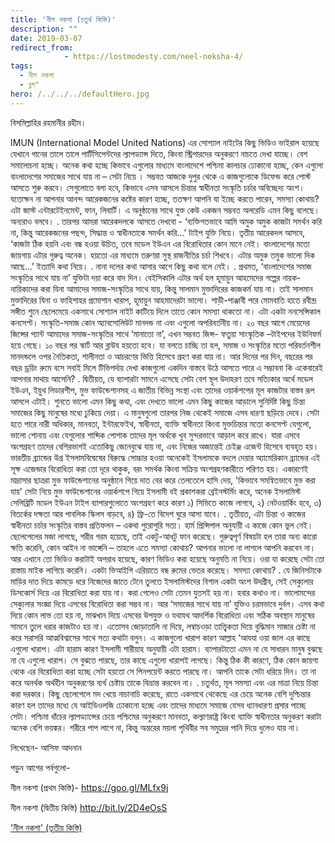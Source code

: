```yaml
---
title: 'নীল নকশা (চতুর্থ কিস্তি)'
description: ""
date: 2019-03-07
redirect_from: 
            - https://lostmodesty.com/neel-noksha-4/
tags: 
  - নীল নকশা
  - ব্লগ"
hero: /../../../defaultHero.jpg
---
```

বিসমিল্লাহির রহমানীর রহীম।

IMUN (International Model United Nations) এর সোশ্যাল নাইটের কিছু ভিডিও ভাইরাল হয়েছে যেখানে গানের তালে তালে পার্টিসিপেন্টদের ল্যাপড্যান্স দিতে, কিংবা স্ট্রিপারদের অনুকরণে নাচতে দেখা যাচ্ছে। বেশ সমালোচনা হচ্ছে। অনেক কথা হচ্ছে কিভাবে এগুলোর মাধ্যমে বাংলাদেশে পশ্চিমা কালচার ঢোকানো হচ্ছে, কেন এগুলো বাংলাদেশের সমাজের সাথে যায় না – সেটা নিয়ে । সম্ভবত আজকে দুপুর থেকে এ কাজগুলোকে ডিফেন্ড করে পোস্ট আসতে শুরু করবে। সেগুলোতে বলা হবে, কিভাবে এসব আসলে চিন্তার স্বাধীনতা সংস্কৃতি চর্চার অবিচ্ছেদ্য অংশ। যতোক্ষন না আপনার আনন্দ আরেকজনের কষ্টের কারণ হচ্ছে, ততক্ষণ আপনি যা ইচ্ছে করতে পারেন, সমস্যা কোথায়? এটা জাস্ট এন্টারটেইনমেন্ট, ফান, লিবার্টি। এ অনুষ্ঠানের সাথে যুক্ত কেউ একজন সম্ভবত অলরেডি এমন কিছু বলেছে। অন্যরাও বলবে। . তারপর আমরা আরেকদলকে আসতে দেখবো - ‘ব্যক্তিগতভাবে আমি অমুক অমুক কাজটা সমর্থন করি না, কিন্তু আরেকজনের পছন্দ, সিদ্ধান্ত ও স্বাধীনতাকে সমর্থন করি...’ টাইপ যুক্তি নিয়ে। তৃতীয় আরেকদল আসবে, ‘কাজটা ঠিক হয়নি এবং বন্ধ হওয়া উচিত, তবে মডেল ইউএন এর বিরোধিতার কোন মানে নেই। বাংলাদেশের মতো জায়গায় এটার গুরুত্ব অনেক। হয়তো এর মাধ্যমে তরুণরা সুস্থ রাজনীতির চর্চা শিখবে। এটার অমুক তমুক ভালো দিক আছে...’ ইত্যাদি কথা নিয়ে। . নানা দলের কথা আসার আগে কিছু কথা বলে নেই। . প্রথমত, ‘বাংলাদেশের সমাজ সংস্কৃতির সাথে যায় না’ যুক্তিটা দয়া করে বাদ দিন। বেইসিকালি এটার অর্থ হল হূমায়ুন আহমেদের গল্পের নায়ক-নায়িকাদের করা যিনা আমাদের সমাজ-সংস্কৃতির সাথে যায়, কিন্তু সালমান মুক্তাদিরের কাজকর্ম যায় না। তাই সালমান মুক্তাদিরের যিনা ও ফাহিশাহর প্রমোশান খারাপ, হূমায়ুন আহমাদেরটা ভালো। শাড়ী-পাঞ্জাবী পরে মোমবাতি হাতে রবীন্দ্র সঙ্গীত শুনে ছেলেমেয়ে একসাথে সোশ্যাল নাইট কাটিয়ে দিলে তাতে কোন সমস্যা থাকতো না। এটা একটা ননসেন্সিকাল কনসেপ্ট। সংস্কৃতি-সমাজ কোন অ্যাবসোলিউট মানদন্ড না এবং এগুলো অপরিবর্তনীয় না। ২০ বছর আগে মেয়েদের জিন্সের প্যান্ট আমাদের সমাজ-সংস্কৃতির সাথে ‘মানাতো না’, এখন সম্ভবত জিন্স- ফতুয়া সাংস্কৃতিক –টাইপদের ইউনিফর্ম হয়ে গেছে। ১০ বছর পর স্কার্ট আর ব্লাউয হয়তো হবে। যা বলতে চাচ্ছি তা হল, সমাজ ও সংস্কৃতির মতো পরিবর্তনশীল মানদন্ডলে ওপর নৈতিকতা, শালীনতা ও আচরণের ভিত্তি হিসেবে গ্রহণ করা যায় না। আর দিনের পর দিন, বছরের পর বছর ড্রয়িং রুমে বসে সবাই মিলে টিভিপর্দায় দেখা কাজগুলো একদিন বাস্তবে উঠে আসতে পারে এ সম্ভাবনা কি একেবারেই আপনার মাথায় আসেনি? . দ্বিতীয়ত, যে ব্যাপারটা সামনে এসেছে সেটা বেশ স্থূল উদাহরণ তবে সত্যিকার অর্থে মডেল ইউএন, ইয়ুথ লিডারশীপ, মুভ ফাউন্ডেশানসহ এ জাতীয় বিভিন্ন সংস্থা এবং তাদের ওয়ার্কশপের মূল কাজটার বাস্তব রূপ আসলে এটাই। শুনতে ভালো এমন কিছু কথা, এবং দেখতে ভালো এমন কিছু কাজের আড়ালে সুনির্দিষ্ট কিছু চিন্তা সমাজের কিছু মানুষের মধ্যে ঢুকিয়ে দেয়া। এ মানুষগুলো তারপর নিজ থেকেই সমাজে এসব ধারণা ছড়িয়ে দেবে। সেটা হতে পারে নারী অধিকার, মানবতা, ইন্টারফেইথ, স্বাধীনতা, ব্যাক্তি স্বাধীনতা কিংবা মুক্তচিন্তার মতো কনসেপ্ট যেগুলো, ভালো শোনায় এবং যেগুলোর শাব্দিক পোশাক তাদের মূল অর্থকে খুব সুন্দরভাবে আড়াল করে রাখে। যারা এসবে অংশগ্রহণ তাদের বেশিরভাগই এতোকিছু জেনেবুঝে যায় না, এবং নিজের অজান্তেই চেইঞ্জ এজেন্ট হিসেবে ব্যবহৃত হয়। ভারতীয় ব্র্যান্ডের উগ্র ইসলামবিদ্বেষের বিরুদ্ধে সোচ্চার হওয়া অনেকেই ইসলামকে বদলে দেয়ার অ্যামেরিকান ব্র্যান্ডের এই সূক্ষ এজেন্ডার বিরোধিতা করা তো দূরে থাকুক, বরং সমর্থক কিংবা সক্রিয় অংশগ্রহণকারীতে পরিণত হয়। একারণেই মাদ্রাসার ছাত্ররা মুভ ফাউন্ডেশানের অনুষ্ঠানে গিয়ে দাত বের করে তেলতেলে হাসি দেয়, 'কিভাবে সমন্বিতভাবে মুভ করা যায়' সেটা নিয়ে মুভ ফাউন্ডেশানের ওয়ার্কশপে গিয়ে ইসলামী বই প্রকাশকরা ব্রেইনস্টর্মিং করে, অনেক ইসলামিস্ট সেলিব্রিটি মডেল ইউএন টাইপ ব্যাপারগুলোতে অংশগ্রহণ করে কারণ ১) সিভিতে কাজে লাগবে, ২) নেটওয়ার্কিং হবে, ৩) বিতর্কের দক্ষতা আর পাবলিক স্কিলস বাড়বে, ৪) ফ্রি-তে বিদেশ ঘুরে আসা যাবে। . তৃতীয়ত, এটা চিন্তা ও কাজের স্বাধীনতা চর্চার সংস্কৃতির বাস্তব প্রতিফলন – একথা পুরোপুরি সত্য। হার্ম প্রিন্সিপাল অনুযায়ী এ কাজে কোন ভুল নেই। ছেলেপেলের মজা লাগছে, শরীর গরম হয়েছে, তাই একটু-আধটু ফান করেছে। গুরুত্বপূর্ণ বিষয়টা হল তারা অন্য কারো ক্ষতি করেনি, কোন আইন না ভাঙ্গেনি – তাহলে এতে সমস্যা কোথায়? আপনার ভালো না লাগলে আপনি করবেন না। আর এখানে তো ভিডিও করাটাই অপরাধ হয়েছে, কারণ ভিডিও করা হয়েছে অনুমতি না নিয়ে। ওরা যা করেছে সেটা তো রাস্তায় মাইক লাগিয়ে করেনি। একটা ভিআইপি এরিয়াতে বন্ধ রুমের ভেতর করেছে। সমস্যা কোথায়? . যে জিনিসটাকে মাড়ির দাত দিয়ে কামড়ে ধরে নিজেদের জাতে টেনে তুলতে ইসলামিস্টদের বিশাল একটা অংশ উদগ্রীব, সেই সেক্যুলার ডিসকোর্স দিয়ে এর বিরোধিতা করা যায় না। করা গেলেও সেটা তেমন যুতসই হয় না। হবার কথাও না। ভালোমন্দের সেক্যুলার সংজ্ঞা দিয়ে এসবের বিরোধিতা করা সম্ভব না। আর ‘সমাজের সাথে যায় না’ যুক্তিও চরমভাবে দুর্বল। এসব কথা দিয়ে কোন লাভ তো হয় না, মাঝখান দিয়ে এসবের উপযুক্ত ও যথাযথ আদর্শিক বিরোধিতা এবং সঠিক অবস্থান মানুষের সামনে তুলে ধরার কাজটাও হয় না। এতোসব জোড়াতালি না দিয়ে, লম্বাচওড়া তাত্ত্বিকতা দিয়ে বুদ্ধিমান সাজার চেষ্টা না করে সরাসরি আত্মবিশ্বাসের সাথে সত্য কথাটা বলুন। এ কাজগুলো খারাপ কারণ আল্লাহ ‘আযযা ওয়া জাল এর কাছে এগুলো খারাপ। এটা হারাম কারণ ইসলামী শারীয়াহ অনুযায়ী এটা হারাম। ব্যাপারটাতো এমন না যে সাধারন মানুষ বুঝছে না যে এগুলো খারাপ। সে বুঝতে পারছে, তার কাছে এগুলো খারাপই লাগছে। কিন্তু ঠিক কী কারণে, ঠিক কোন জায়গা থেকে এর বিরোধিতা করা হচ্ছে সেটা হয়তো সে পিনপয়েন্ট করতে পারছে না। আপনি তাকে সেটা ধরিয়ে দিন। তা না করে অনর্থক অর্থহীন অনুকরণের ব্যর্থ চেষ্টায় তাকে বিভ্রান্ত করবেন না। . চতুর্থত, মূল সমস্যা এবং এর মাত্রা নিয়ে চিন্তা করা দরকার। কিছু ছেলেপেলে মদ খেয়ে নাচানাচি করেছে, রাতে একসাথে থেকেছে এর চেয়ে অনেক বেশি দুশ্চিন্তার কারণ হল তাদের মধ্যে যে আইডিওলজি ঢোকানো হচ্ছে এবং তাদের মাধ্যমে সমাজে যেসব ধ্যানধারণা প্রসার পাচ্ছে সেটা। পশ্চিমা ধাঁচের ল্যাপড্যান্সের চেয়ে পশ্চিমের অনুকরণে মানবতা, কল্যাণরাষ্ট্র কিংবা ব্যাক্তি স্বাধীনতার অনুকরণ করাটা অনেক বেশি ভয়ঙ্কর। শরীরে পাপ লাগে না, কিন্তু অন্তরের ময়লা পৃথিবীর সব সমুদ্রের পানি দিয়ে ধুলেও যায় না।

লিখেছেন- আসিফ আদনান

পড়ুন আগের পর্বগুলো-

নীল নকশা (প্রথম কিস্তি)- <https://goo.gl/MLfx9j>

নীল নকশা (দ্বিতীয় কিস্তি) <http://bit.ly/2D4eOsS>

['নীল নকশা' (তৃতীয় কিস্তি)](https://lostmodesty.com/2018/08/%E0%A6%A8%E0%A7%80%E0%A6%B2-%E0%A6%A8%E0%A6%95%E0%A6%B6%E0%A6%BE-%E0%A6%A4%E0%A7%83%E0%A6%A4%E0%A7%80%E0%A7%9F-%E0%A6%95%E0%A6%BF%E0%A6%B8%E0%A7%8D%E0%A6%A4%E0%A6%BF/)
